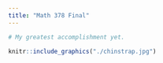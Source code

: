 ```yaml
---
title: "Math 378 Final"
---
```


```r
# My greatest accomplishment yet. 

knitr::include_graphics("./chinstrap.jpg")
```
